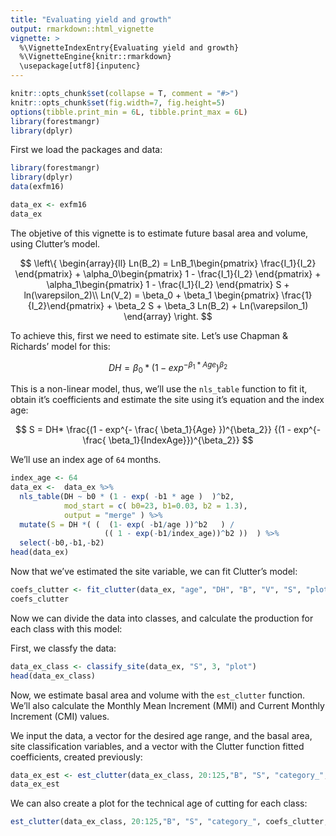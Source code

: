 ```yaml
---
title: "Evaluating yield and growth"
output: rmarkdown::html_vignette
vignette: >
  %\VignetteIndexEntry{Evaluating yield and growth}
  %\VignetteEngine{knitr::rmarkdown}
  \usepackage[utf8]{inputenc}
---
```

  
```r
knitr::opts_chunk$set(collapse = T, comment = "#>")
knitr::opts_chunk$set(fig.width=7, fig.height=5)
options(tibble.print_min = 6L, tibble.print_max = 6L)
library(forestmangr)
library(dplyr)
```

First we load the packages and data:

```r
library(forestmangr)
library(dplyr)
data(exfm16)

data_ex <- exfm16
data_ex
```

The objetive of this vignette is to estimate future basal area and volume, using Clutter's model.

 $$   \left\{
                \begin{array}{ll}
                  Ln(B_2) = LnB_1\begin{pmatrix}  \frac{I_1}{I_2} \end{pmatrix} +  \alpha_0\begin{pmatrix} 1 - \frac{I_1}{I_2} \end{pmatrix} + \alpha_1\begin{pmatrix} 1 - \frac{I_1}{I_2} \end{pmatrix} S + ln(\varepsilon_2)\\
                  Ln(V_2) = \beta_0 + \beta_1 \begin{pmatrix} \frac{1}{I_2}\end{pmatrix} + \beta_2 S + \beta_3 Ln(B_2) + Ln(\varepsilon_1)
                \end{array}
              \right. $$


To achieve this, first we need to estimate site. Let's use Chapman & Richards' model for this:

$$ DH = \beta_0 * (1 - exp^{-\beta_1 * Age})^{\beta_2}  $$

This is a non-linear model, thus, we'll use the `nls_table` function to fit it, obtain it's coefficients and estimate the site using it's equation and the index age:

$$ S = DH* \frac{(1 - exp^{- \frac{ \beta_1}{Age} })^{\beta_2}}
{(1 - exp^{- \frac{ \beta_1}{IndexAge}})^{\beta_2}}  $$


We'll use an index age of `64` months.
```r
index_age <- 64
data_ex <-  data_ex %>% 
  nls_table(DH ~ b0 * (1 - exp( -b1 * age )  )^b2, 
            mod_start = c( b0=23, b1=0.03, b2 = 1.3), 
            output = "merge" ) %>% 
  mutate(S = DH *( (  (1- exp( -b1/age ))^b2   ) / 
                     (( 1 - exp(-b1/index_age))^b2 ))  ) %>% 
  select(-b0,-b1,-b2)
head(data_ex)
```

Now that we've estimated the site variable, we can fit Clutter's model:
```r
coefs_clutter <- fit_clutter(data_ex, "age", "DH", "B", "V", "S", "plot")
coefs_clutter
```

Now we can divide the data into classes, and calculate the production for each class with this model:

First, we classfy the data:

```r
data_ex_class <- classify_site(data_ex, "S", 3, "plot")
head(data_ex_class)
```

Now, we estimate basal area and volume with the `est_clutter` function. We'll also calculate the Monthly Mean Increment (MMI) and Current Monthly Increment (CMI) values.

We input the data, a vector for the desired age range, and the basal area, site classification variables, and a vector with the Clutter function fitted coefficients, created previously:


```r
data_ex_est <- est_clutter(data_ex_class, 20:125,"B", "S", "category_", coefs_clutter) 
data_ex_est
```

We can also create a plot for the technical age of cutting for each class:
```r
est_clutter(data_ex_class, 20:125,"B", "S", "category_", coefs_clutter,output="plot")
```




